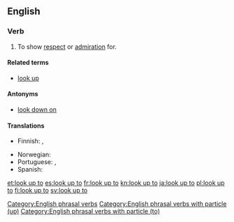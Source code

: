 ==English==

===Verb===
{{en-verb|looks up to|looking up to|looked up to|looked up to|inf=[[look]] [[up]] [[to]]}}

# {{idiomatic|transitive}} To show [[respect]] or [[admiration]] for.

====Related terms====
* [[look up]]

====Antonyms====
* [[look down on]]

====Translations====
{{trans-top|To show respect for}}
* Finnish: {{t+|fi|ihailla}}, {{t+|fi|kunnioittaa}}
{{trans-mid}}
* Norwegian: {{t-|no|se opp til}}
* Portuguese: {{t+|pt|admirar}}, {{t+|pt|respeitar}}
* Spanish: {{t-|es|respetar}}
{{trans-bottom}}

[[Category:English phrasal verbs]]
[[Category:English phrasal verbs with particle (up)]]
[[Category:English phrasal verbs with particle (to)]]

[[et:look up to]]
[[es:look up to]]
[[fr:look up to]]
[[kn:look up to]]
[[ja:look up to]]
[[pl:look up to]]
[[fi:look up to]]
[[sv:look up to]]
